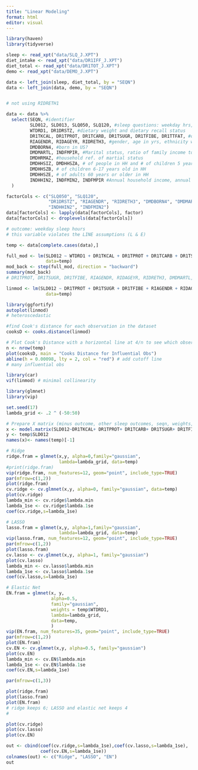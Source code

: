 ```yaml
---
title: "Linear Modeling"
format: html
editor: visual
---
```


```r
library(haven)
library(tidyverse)
```

```r
sleep <- read_xpt("data/SLQ_J.XPT")
diet_intake <- read_xpt("data/DR1IFF_J.XPT")
diet_total <- read_xpt("data/DR1TOT_J.XPT")
demo <- read_xpt("data/DEMO_J.XPT")
```

```r
data <- left_join(sleep, diet_total, by = "SEQN")
data <- left_join(data, demo, by = "SEQN")


# not using RIDRETH1

data <- data %>%
  select(SEQN, #identifier
         SLD012, SLD013, SLQ050, SLQ120, #sleep questions: weekday hrs, weeknd hr, doctor question, overly sleepy?
         WTDRD1, DR1DRSTZ, #dietary weight and dietary recall status
         DR1TKCAL, DR1TPROT, DR1TCARB, DR1TSUGR, DR1TFIBE, DR1TTFAT, #diet
         RIAGENDR, RIDAGEYR, RIDRETH3, #gender, age in yrs, ethnicity w/ NH Asian
         DMDBORN4, #born in US?
         DMDMARTL, INDFMPIR, #Marital status, ratio of family income to poverty
         DMDHRMAZ, #household ref. of martial status
         DMDHHSIZ, DMDHHSZA, # of people in HH and # of children 5 years or younger in HH
         DMDHHSZB, # of children 6-17 years old in HH
         DMDHHSZE, # of adults 60 years or older in HH
         INDHHIN2, INDFMIN2, INDFMPIR #Annual household income, annual family income, and ratio of family income to poverty
  )

factorCols <- c("SLQ050", "SLQ120", 
                "DR1DRSTZ", "RIAGENDR", "RIDRETH3", "DMDBORN4", "DMDMARTL", "DMDHRMAZ",
                "INDHHIN2", "INDFMIN2")
data[factorCols] <- lapply(data[factorCols], factor)
data[factorCols] <- droplevels(data[factorCols])
```

```r
# outcome: weekday sleep hours
# this variable violates the LINE assumptions (L & E)

temp <- data[complete.cases(data),]

full_mod <- lm(SLD012 ~ WTDRD1 + DR1TKCAL + DR1TPROT + DR1TCARB + DR1TSUGR + DR1TFIBE + DR1TTFAT + RIAGENDR + RIDAGEYR + RIDRETH3 + DMDBORN4 + DMDMARTL + INDFMPIR + DMDHRMAZ + DMDHHSIZ + DMDHHSZA + DMDHHSZB + DMDHHSZE + INDHHIN2 + INDFMIN2 + INDFMPIR,
               data=temp)
mod_back <- step(full_mod, direction = "backward")
summary(mod_back)
# DR1TPROT, DR1TSUGR, DR1TFIBE, RIAGENDR, RIDAGEYR, RIDRETH3, DMDMARTL, INDFMPIR, DMDHHSZE

linmod <- lm(SLD012 ~ DR1TPROT + DR1TSUGR + DR1TFIBE + RIAGENDR + RIDAGEYR + RIDRETH3 + DMDMARTL + INDFMPIR + DMDHHSZE,
               data=temp)

library(ggfortify)
autoplot(linmod)
# heteroscedastic

#find Cook's distance for each observation in the dataset
cooksD <- cooks.distance(linmod)

# Plot Cook's Distance with a horizontal line at 4/n to see which observations exceed this threshold
n <- nrow(temp)
plot(cooksD, main = "Cooks Distance for Influential Obs")
abline(h = 0.00098, lty = 2, col = "red") # add cutoff line
# many influential obs
```

```r
library(car)
vif(linmod) # minimal collinearity
```

```r
library(glmnet)
library(vip) 

set.seed(17)
lambda_grid <- .2 ^ (-50:50)

# Prepare X matrix (minus outcome, other sleep outcomes, seqn, weights, and status) for input to glmnet
x <- model.matrix(SLD012~DR1TKCAL+ DR1TPROT+ DR1TCARB+ DR1TSUGR+ DR1TFIBE+ DR1TTFAT, data=temp)[,-c(1)]
y <- temp$SLD012
names(x)<- names(temp)[-1]

# Ridge
ridge.fram = glmnet(x,y, alpha=0,family="gaussian",
                    lambda=lambda_grid, data=temp)
#print(ridge.fram)
vip(ridge.fram, num_features=12, geom="point", include_type=TRUE)
par(mfrow=c(1,2))
plot(ridge.fram)
cv.ridge <- cv.glmnet(x,y, alpha=0, family="gaussian", data=temp)
plot(cv.ridge)
lambda_min <- cv.ridge$lambda.min
lambda_1se <- cv.ridge$lambda.1se
coef(cv.ridge,s=lambda_1se)

# LASSO
lasso.fram = glmnet(x,y, alpha=1,family="gaussian",
                    lambda=lambda_grid, data=temp)
vip(lasso.fram, num_features=12, geom="point", include_type=TRUE)
par(mfrow=c(1,2))
plot(lasso.fram)
cv.lasso <- cv.glmnet(x,y, alpha=1, family="gaussian")
plot(cv.lasso)
lambda_min <- cv.lasso$lambda.min
lambda_1se <- cv.lasso$lambda.1se
coef(cv.lasso,s=lambda_1se)

# Elastic Net
EN.fram = glmnet(x, y, 
                 alpha=0.5, 
                 family="gaussian",
                 weights = temp$WTDRD1,
                 lambda=lambda_grid, 
                 data=temp,
                 )
vip(EN.fram, num_features=35, geom="point", include_type=TRUE)
par(mfrow=c(1,2))
plot(EN.fram)
cv.EN <- cv.glmnet(x,y, alpha=0.5, family="gaussian")
plot(cv.EN)
lambda_min <- cv.EN$lambda.min
lambda_1se <- cv.EN$lambda.1se
coef(cv.EN,s=lambda_1se)
```

```r
par(mfrow=c(1,3))

plot(ridge.fram)
plot(lasso.fram)
plot(EN.fram)
# ridge keeps 6; LASSO and elastic net keeps 4
# 

plot(cv.ridge)
plot(cv.lasso)
plot(cv.EN)

out <- cbind(coef(cv.ridge,s=lambda_1se),coef(cv.lasso,s=lambda_1se),
             coef(cv.EN,s=lambda_1se))
colnames(out) <- c("Ridge", "LASSO", "EN")
out
```

